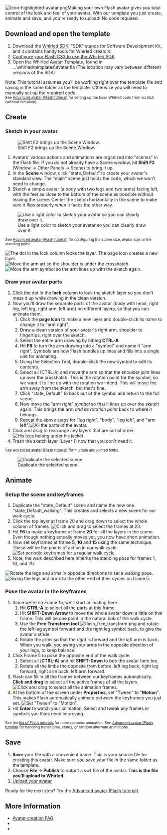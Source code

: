{{Infobox tutorial
|type=Flash
|difficulty=Beginner
|description=Create an avatar based on a downloaded avatar framework.
|requirements=[[Image:Icon-Flash.png|20px]] [[Adobe Flash CS3]], Whirled SDK
|other=Next tutorial: [[Advanced avatar (Flash tutorial)]]
}}
[[Image:Icon-highlighted-avatar.png|left]]Making your own Flash avatar gives you total control of the look and feel of your avatar.  With our template you just create, animate and save, and you're ready to upload!  No code required.
{{clearleft}}

== Download and open the template ==
#Download the [[Whirled SDK]].  "SDK" stands for Software Development Kit, and it contains handy tools for Whirled creators.
#[[Whirled_SDK#Install_and_Set-up_the_Whirled_SDK_in_Flash_CS3| Configure your Flash CS3 to use the Whirled SDK ]]
#Open the Whirled Avatar Template, found in ...\whirled\templates\avatar.fla  (The location may vary between different versions of the SDK)

Note: This tutorial assumes you'll be working right over the template file and saving in the same folder as the template. Otherwise you will need to manually set up the required code.<br>
<small>See [[Advanced avatar (Flash tutorial)]] for setting up the base Whirled code from scratch (without template).</small>

== Create ==
=== Sketch in your avatar ===
[[Image:avatar_scene_window.png|right|frame|Shift F2 brings up the Scene Window.]]
# Avatars' various actions and animations are organized into "scenes" in the Flash file.  If you do not already have a Scene window, hit <b>Shift F2</b> (Window -> Other Panels -> Scene) to bring it up.
# In the <b>Scene</b> window, click "state_Default" to create your avatar's standard view.  The "main" scene just holds the code, which we won't need to change.
# Sketch a simple avatar (a body with two legs and two arms) facing left, with the feet as close to the bottom of the scene as possible without leaving the scene.  Center the sketch horizontally in the scene to make sure it flips properly when it faces the other way.
[[Image:avatar_sketch.png|none|frame|Use a light color to sketch your avatar so you can clearly draw over it.]]

<small>See [[Advanced avatar (Flash tutorial)]] for configuring the scene size, avatar size or the standing point.</small>

[[Image:avatar_lock_insert_layers.png|right|frame|The dot in the lock column locks the layer. <br> The page icon creates a new layer.]][[Image:avatar_move_arm.png|right|frame|Move the arm art so the shoulder is under the crosshatch.]][[Image:avatar_move_symbol.png|right|frame|Move the arm symbol so the arm lines up with the sketch again.]]

=== Draw your avatar parts ===
#Click the dot in the <b>lock</b> column to lock the sketch layer so you don't mess it up while drawing in the clean version. 
#Now you'll draw the separate parts of the avatar (body with head, right leg, left leg, right arm, left arm) on different layers, so that you can animate them.
##Click the <b>page icon</b> to make a new layer and double-click its name to change it to "arm right".
##Draw a clean version of your avatar's right arm, shoulder to fingertips, right over the sketch.
##Select the entire arm drawing by hitting <b>CTRL-A</b>
##Hit <b>F8</b> to turn the arm drawing into a "symbol" and name it "arm right".  Symbols are how Flash bundles up lines and fills into a single unit for animating.
##Using the Selection Tool, double-click the new symbol to edit its contents.
##Select all (CTRL-A) and move the arm so that the shoulder joint lines up over the crosshatch.  This is the rotation point for the symbol, so we want it to line up with the rotation we intend.  This will move the arm away from the sketch, but that's fine.
##Click "state_Default" to back out of the symbol and return to the full scene.
##Now move the "arm right" <i>symbol</i> so that it lines up over the sketch again.  This brings the arm <i>and its rotation point</i> back to where it belongs.
##Repeat the above steps for "leg right", "body", "leg left", and "arm left".[[Image:avatar_clean.png|none|frame|All the parts of the avatar.]]
#Click and drag to rearrange any layers that are out of order.[[Image:avatar_rearrange_layers.png|none|frame|His legs belong under his jacket.]]
#Trash the sketch layer (Layer 1) now that you don't need it.
<small>See [[Advanced avatar (Flash tutorial)]] for multiple and jointed limbs.</small>

[[Image:avatar_scene_duplicate.png|right|frame|Duplicate the selected scene.]]

== Animate ==

=== Setup the scene and keyframes ===
#Duplicate the "state_Default" scene and name the new one "state_Default_walking".  This creates and selects a new scene for our walk cycle.
#Click the top layer at frame 20 and drag down to select the whole column of frames. [[Image:avatar_select_frames.png|none|frame|Click and drag to select the frames at 20.]]
#Hit <b>F6</b> to make a keyframe at frame <b>20</b> for all the layers in the scene.  Even though nothing actually moves yet, you now have short animation.
#Now set keyframes at frame <b>5</b>, <b>10</b> and <b>15</b> using the same technique.  These will be the points of action in our walk cycle. [[Image:avatar_keyframes.png|none|frame|Set periodic keyframes for a regular walk cycle.]]
#Note, the walk described here inherits the standing pose for frames 1, 10, and 20.

[[Image:avatar_rotate_limbs.png|right|frame|Rotate the legs and arms in opposite directions to set a walking pose.]] [[Image:avatar_rotate_limbs_opposite.png|right|frame|Swing the legs and arms to the other end of their cycles on frame 5.]]

=== Pose the avatar in the keyframes ===
#Since we're on Frame 15, we'll start animating here.
##Hit <b>CTRL-A</b> to select all the parts at this frame.
##Hit <b>SHIFT-Down Arrow</b> to move the whole avatar down a little on this frame.  This will be one point in the natural bob of the walk cycle.
##Use the <b>Free Transform tool</b> [[Image:flash_free_transform.png]] and rotate the left leg symbol forward and the right leg symbol back, to give the avatar a stride.
##Rotate the arms so that the <i>right</i> is forward and the <i>left</i> arm is back.  When you walk, you swing your arms in the opposite direction of your legs, to keep balance.
#Click Frame 5 to pose the opposite end of the walk cycle.
##Select all (<b>CTRL-A</b>) and hit <b>SHIFT-Down</b> to bob the avatar here too. 
##Rotate all the limbs the opposite from before: left leg back, right leg forward, right arm back, left arm forward.
#Flash can fill in all the frames between our keyframes automatically.  <b>Click and drag</b> to select all the active frames of all the layers. [[Image:avatar_select_all_frames.png|none|frame|Click and drag to select all the animation frames.]]
#At the bottom of the screen under <b>Properties</b>, set "Tween" to "<b>Motion</b>".  This makes Flash automatically animate be<i>tween</i> the keyframes you just set. [[Image:flash_set_motion_tween.png|none|frame|Set "Tween" to "Motion".]]
#Hit <b>Enter</b> to watch your animation.  Select and tweak any frames or symbols you think need improving.
<small>See the [[list of Flash tutorials]] for more complex animation. 
See [[Advanced avatar (Flash tutorial)]] for handling transitional, states, or random alternate animations.</small>

== Save ==
#<b>Save</b> your file with a convenient name.  This is your source file for creating this avatar. Make sure you save your file in the same folder as the template.
#Choose <b>File -> Publish</b> to output a swf file of the avatar.  <b>This is the file you'll upload to Whirled.</b>
#[[Create_avatars#Upload.21|Upload your avatar]]

Ready for the next step? Try the [[Advanced avatar (Flash tutorial)]].

== More Information ==
* [[Avatar creation FAQ]]
* {{groups|Whirled Builders|11}}
* {{groups|Whirled Coders|79}}